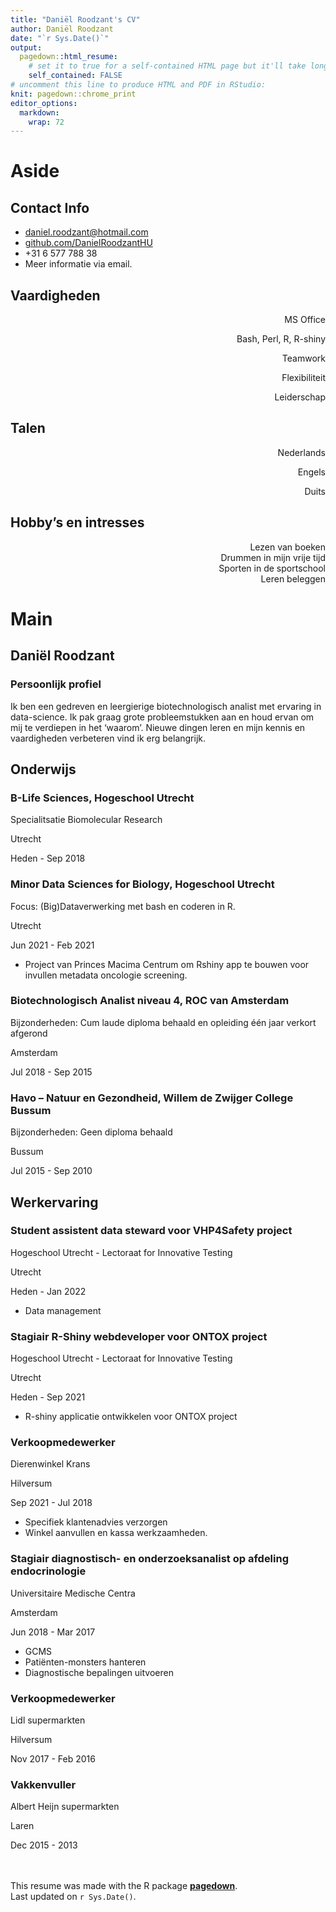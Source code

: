 ```yaml
---
title: "Daniël Roodzant's CV"
author: Daniël Roodzant
date: "`r Sys.Date()`"
output: 
  pagedown::html_resume:
    # set it to true for a self-contained HTML page but it'll take longer to render
    self_contained: FALSE
# uncomment this line to produce HTML and PDF in RStudio:
knit: pagedown::chrome_print
editor_options: 
  markdown: 
    wrap: 72
---
```


# Aside

## Contact Info {#contact}

-   <i class="fa fa-envelope"></i>
    [daniel.roodzant\@hotmail.com](mailto:daniel.roodzant@hotmail.com){.email}
-   <i class="fa fa-github"></i>
    [github.com/DanielRoodzantHU](https://github.com/DanielRoodzantHU)
-   <i class="fa fa-phone"></i> +31 6 577 788 38
-   Meer informatie via email.

## Vaardigheden {#skills}

<p style="text-align: right;">
MS Office
<i class="fas fa-circle"></i><i class="fas fa-circle"></i><i class="fas fa-circle"></i><i class="fas fa-circle"></i><i class="far fa-circle"></i>
</p>
<p style="text-align: right;">
Bash, Perl, R, R-shiny
<i class="fas fa-circle"></i><i class="fas fa-circle"></i><i class="fas fa-circle"></i><i class="far fa-circle"></i><i class="far fa-circle"></i>
</p>
<p style="text-align: right;">
Teamwork
<i class="fas fa-circle"></i><i class="fas fa-circle"></i><i class="fas fa-circle"></i><i class="fas fa-circle"></i><i class="far fa-circle"></i>
</p>
<p style="text-align: right;">
Flexibiliteit
<i class="fas fa-circle"></i><i class="fas fa-circle"></i><i class="fas fa-circle"></i><i class="fas fa-circle"></i><i class="far fa-circle"></i>
</p>
<p style="text-align: right;">
Leiderschap
<i class="fas fa-circle"></i><i class="fas fa-circle"></i><i class="fas fa-circle"></i><i class="far fa-circle"></i><i class="far fa-circle"></i>
</p>

## Talen

<p style="text-align: right;">
Nederlands
<i class="fas fa-circle"></i><i class="fas fa-circle"></i><i class="fas fa-circle"></i><i class="fas fa-circle"></i><i class="fas fa-circle"></i>
</p>
<p style="text-align: right;">
Engels
<i class="fas fa-circle"></i><i class="fas fa-circle"></i><i class="fas fa-circle"></i><i class="fas fa-circle"></i><i class="fas fa-circle"></i>
</p>
<p style="text-align: right;">
Duits
<i class="fas fa-circle"></i><i class="fas fa-circle"></i><i class="far fa-circle"></i><i class="far fa-circle"></i><i class="far fa-circle"></i>
</p>

## Hobby's en intresses

<p style="text-align: right;">
Lezen van boeken <br>
Drummen in mijn vrije tijd <br>
Sporten in de sportschool <br>
Leren beleggen
</p>

# Main

## Daniël Roodzant {#title}

### Persoonlijk profiel

Ik ben een gedreven en leergierige biotechnologisch analist met ervaring in data-science. Ik pak graag grote probleemstukken aan en houd ervan om mij te verdiepen in het 'waarom'. Nieuwe dingen leren en mijn kennis en vaardigheden verbeteren vind ik erg belangrijk.

## Onderwijs {data-icon="graduation-cap" data-concise="true"}

### B-Life Sciences, Hogeschool Utrecht

Specialitsatie Biomolecular Research

Utrecht

Heden - Sep 2018

### Minor Data Sciences for Biology, Hogeschool Utrecht

Focus: (Big)Dataverwerking met bash en coderen in R.

Utrecht

Jun 2021 - Feb 2021

-   Project van Princes Macima Centrum om Rshiny app te bouwen voor invullen metadata oncologie screening.

### Biotechnologisch Analist niveau 4, ROC van Amsterdam

Bijzonderheden: Cum laude diploma behaald en opleiding één jaar verkort
afgerond

Amsterdam

Jul 2018 - Sep 2015

### Havo -- Natuur en Gezondheid, Willem de Zwijger College Bussum

Bijzonderheden: Geen diploma behaald

Bussum

Jul 2015 - Sep 2010

## Werkervaring {data-icon="suitcase"}

### Student assistent data steward voor VHP4Safety project

Hogeschool Utrecht - Lectoraat for Innovative Testing

Utrecht

Heden - Jan 2022

::: {.concise}
-   Data management 
:::

### Stagiair R-Shiny webdeveloper voor ONTOX project

Hogeschool Utrecht - Lectoraat for Innovative Testing

Utrecht

Heden - Sep 2021

::: {.concise}
-   R-shiny applicatie ontwikkelen voor ONTOX project
:::

### Verkoopmedewerker

Dierenwinkel Krans

Hilversum

Sep 2021 - Jul 2018

::: {.concise}
-   Specifiek klantenadvies verzorgen
-   Winkel aanvullen en kassa werkzaamheden.
:::

### Stagiair diagnostisch- en onderzoeksanalist op afdeling endocrinologie

Universitaire Medische Centra

Amsterdam

Jun 2018 - Mar 2017

::: {.concise}
-   GCMS
-   Patiënten-monsters hanteren
-   Diagnostische bepalingen uitvoeren
:::

### Verkoopmedewerker

Lidl supermarkten

Hilversum

Nov 2017 - Feb 2016

### Vakkenvuller

Albert Heijn supermarkten

Laren

Dec 2015 - 2013

<br> <br> This resume was made with the R package
[**pagedown**](https://github.com/rstudio/pagedown). <br> Last updated
on `r Sys.Date()`.

